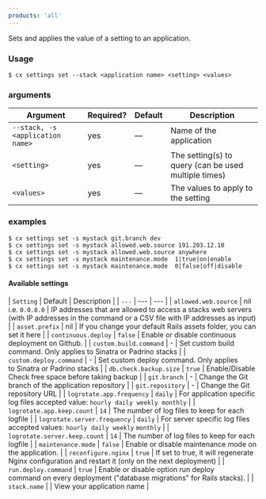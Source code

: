 ```yaml
---
products: 'all'
---
```


Sets and applies the value of a setting to an application.

### Usage

```shell
$ cx settings set --stack <application name> <setting> <values>
```

### arguments

| Argument | Required? | Default | Description |
|  ---  |  ---  |  ---  |  ---  |
| `--stack, -s <application name>` | yes | — | Name of the application |
| `<setting>` | yes | — | The setting(s) to query (can be used multiple times) |
| `<values>` | yes | — | The values to apply to the setting |

### examples

```shell
$ cx settings set -s mystack git.branch dev
$ cx settings set -s mystack allowed.web.source 191.203.12.10
$ cx settings set -s mystack allowed.web.source anywhere
$ cx settings set -s mystack maintenance.mode  1|true|on|enable
$ cx settings set -s mystack maintenance.mode  0|false|off|disable
```

#### Available settings

| `Setting` | Default | Description |
| `---` |  ---  |  ---  |
| `allowed.web.source` | nil i.e. `0.0.0.0` | IP addresses that are allowed to access a stacks web servers (with IP addresses in the command or a CSV file with IP addresses as input) |
| `asset.prefix` | nil | If you change your default Rails assets folder, you can set it here |
| `continuous.deploy` | `false` | Enable or disable continuous deployment on Github. |
| `custom.build.command` | - | Set custom build command. Only applies to Sinatra or Padrino stacks |
| `custom.deploy.command` | - | Set custom deploy command. Only applies to Sinatra or Padrino stacks |
| `db.check.backup.size` | `true` | Enable/Disable Check free space before taking backup |
| `git.branch` | - | Change the Git branch of the application repository |
| `git.repository` | - | Change the Git repository URL |
| `logrotate.app.frequency` | `daily` | For application specific log files accepted value: `hourly`  `daily`  `weekly`  `monthly` |
| `logrotate.app.keep.count` | `14` | The number of log files to keep for each logfile |
| `logrotate.server.frequency` | `daily` | For server specific log files accepted values: `hourly`  `daily`  `weekly`  `monthly` |
| `logrotate.server.keep.count` | `14` | The number of log files to keep for each logfile |
| `maintenance.mode` | `false` | Enable or disable maintenance mode on the application. |
| `reconfigure.nginx` | `true` | If set to true, it will regenerate Nginx configuration and restart it (only on the next deployment) |
| `run.deploy.command` | `true` | Enable or disable option run deploy command on every deployment ("database migrations" for Rails stacks). |
| `stack.name` |  | View your application name |
